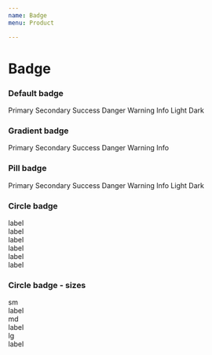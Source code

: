 ```yaml
---
name: Badge
menu: Product

---
```


# Badge

### Default badge

<Playground>
<span class="badge badge-primary">Primary</span>
<span class="badge badge-secondary">Secondary</span>
<span class="badge badge-success">Success</span>
<span class="badge badge-danger">Danger</span>
<span class="badge badge-warning">Warning</span>
<span class="badge badge-info">Info</span>
<span class="badge badge-light">Light</span>
<span class="badge badge-dark">Dark</span>
</Playground>

### Gradient badge

<Playground>
<span class="badge badge-pill badge-gradient-primary">Primary</span>
<span class="badge badge-pill badge-gradient-secondary">Secondary</span>
<span class="badge badge-pill badge-gradient-success">Success</span>
<span class="badge badge-pill badge-gradient-danger">Danger</span>
<span class="badge badge-pill badge-gradient-warning">Warning</span>
<span class="badge badge-pill badge-gradient-info">Info</span>
</Playground>

### Pill badge

<Playground>
<span class="badge badge-pill badge-primary">Primary</span>
<span class="badge badge-pill badge-secondary">Secondary</span>
<span class="badge badge-pill badge-success">Success</span>
<span class="badge badge-pill badge-danger">Danger</span>
<span class="badge badge-pill badge-warning">Warning</span>
<span class="badge badge-pill badge-info">Info</span>
<span class="badge badge-pill badge-light">Light</span>
<span class="badge badge-pill badge-dark">Dark</span>
</Playground>

### Circle badge

<Playground>
<div class="badge-circle-wrapper">
  <span class="badge-circle badge-success"></span>
  <span class="badge-label">label</span>
</div>
<div class="badge-circle-wrapper">
  <span class="badge-circle badge-danger"></span>
  <span class="badge-label">label</span>
</div>
<div class="badge-circle-wrapper">
  <span class="badge-circle badge-warning"></span>
  <span class="badge-label">label</span>
</div>
<div class="badge-circle-wrapper">
  <span class="badge-circle badge-primary"></span>
  <span class="badge-label">label</span>
</div>
<div class="badge-circle-wrapper">
  <span class="badge-circle badge-secondary"></span>
  <span class="badge-label">label</span>
</div>
<div class="badge-circle-wrapper">
  <span class="badge-circle badge-light"></span>
  <span class="badge-label">label</span>
</div>
</Playground>

### Circle badge - sizes
<Playground>
<div class="d-flex align-items-center">

  <div class="pr-4">
  sm
  <div class="badge-circle-wrapper">
    <span class="badge-circle badge-circle-sm badge-success"></span>
    <span class="badge-label">label</span>
  </div>
  </div>

<div class="pr-4">
  md
  <div class="badge-circle-wrapper">
    <span class="badge-circle badge-circle-md badge-success"></span>
    <span class="badge-label">label</span>
  </div>
</div>

  <div class="pr-4">
    lg
    <div class="badge-circle-wrapper">
      <span class="badge-circle badge-circle-lg badge-success"></span>
      <span class="badge-label">label</span>
    </div>
  </div>

</div>
</Playground>
